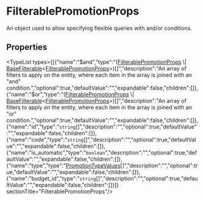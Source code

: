 
# FilterablePromotionProps

An object used to allow specifying flexible queries with and/or conditions.

## Properties

<TypeList types={[{"name":"$and","type":"([FilterablePromotionProps](types.PromotionTypes.FilterablePromotionProps.mdx) \\| [BaseFilterable](../../DAL/interfaces/types.DAL.BaseFilterable.mdx)&#60;[FilterablePromotionProps](types.PromotionTypes.FilterablePromotionProps.mdx)&#62;)[]","description":"An array of filters to apply on the entity, where each item in the array is joined with an \"and\" condition.","optional":true,"defaultValue":"","expandable":false,"children":[]},{"name":"$or","type":"([FilterablePromotionProps](types.PromotionTypes.FilterablePromotionProps.mdx) \\| [BaseFilterable](../../DAL/interfaces/types.DAL.BaseFilterable.mdx)&#60;[FilterablePromotionProps](types.PromotionTypes.FilterablePromotionProps.mdx)&#62;)[]","description":"An array of filters to apply on the entity, where each item in the array is joined with an \"or\" condition.","optional":true,"defaultValue":"","expandable":false,"children":[]},{"name":"id","type":"`string`[]","description":"","optional":true,"defaultValue":"","expandable":false,"children":[]},{"name":"code","type":"`string`[]","description":"","optional":true,"defaultValue":"","expandable":false,"children":[]},{"name":"is_automatic","type":"`boolean`","description":"","optional":true,"defaultValue":"","expandable":false,"children":[]},{"name":"type","type":"[PromotionTypeValues](../types/types.PromotionTypes.PromotionTypeValues.mdx)[]","description":"","optional":true,"defaultValue":"","expandable":false,"children":[]},{"name":"budget_id","type":"`string`[]","description":"","optional":true,"defaultValue":"","expandable":false,"children":[]}]}  sectionTitle="FilterablePromotionProps"/>
